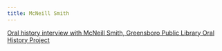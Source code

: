 ```yaml
---
title: McNeill Smith
---
```


[Oral history interview with McNeill Smith, Greensboro Public Library Oral History Project](https://crdl.usg.edu/record/ncgu_greensborovoices_jmsmith-int)